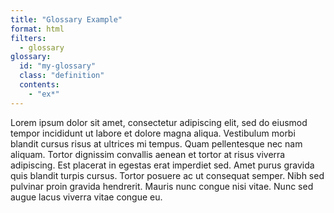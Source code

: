 ```yaml
---
title: "Glossary Example"
format: html
filters:
  - glossary
glossary:
  id: "my-glossary"
  class: "definition"
  contents:
    - "ex*"
---
```


Lorem ipsum dolor sit amet, consectetur adipiscing elit, sed do eiusmod tempor incididunt ut labore et dolore magna aliqua. Vestibulum morbi blandit cursus risus at ultrices mi tempus. Quam pellentesque nec nam aliquam. Tortor dignissim convallis aenean et tortor at risus viverra adipiscing. Est placerat in egestas erat imperdiet sed. Amet purus gravida quis blandit turpis cursus. Tortor posuere ac ut consequat semper. Nibh sed pulvinar proin gravida hendrerit. Mauris nunc congue nisi vitae. Nunc sed augue lacus viverra vitae congue eu.

:::{#my-glossary}
:::
